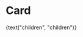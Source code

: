 
<Meta title="Objects|Card" component={Card} />

# Card

<Preview>
  <Story name="default">
    <div className="grid">
      <div className="cell cell--4-@xs">
        <Card
          bannerUrl={text("bannerUrl", "https://via.placeholder.com/400x168")}
          bannerGradient={boolean("bannerGradient", true)}
          header={text("header", "Header")}
          footer={text("footer", "Footer")}
          variant={select("variant", {
            "": null,
            secondary: "secondary",
            primary: "primary",
            hover: "hover",
            "hover-active": "hover-active",
            forward: "forward",
          })}
          size={select("size", {
            "": null,
            sm: "sm",
            lg: "lg",
          })}
        >
          {text("children", "children")}
        </Card>
      </div>
    </div>
  </Story>
</Preview>
